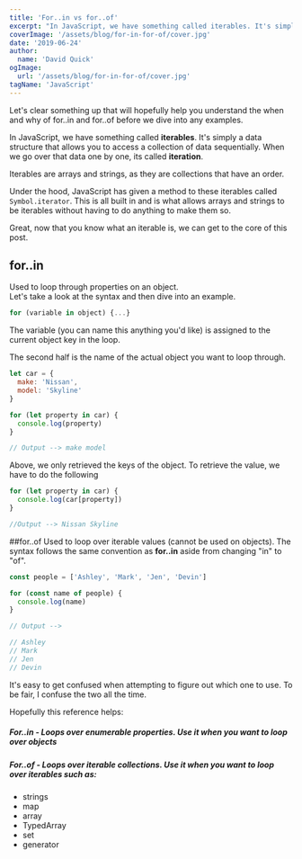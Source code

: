 ```yaml
---
title: 'For..in vs for..of'
excerpt: "In JavaScript, we have something called iterables. It's simply a data structure that allows you to access a collection of data sequentially. When we go over that data one by one, its called iteration. Iterables are arrays and strings, as they are collections that have an order."
coverImage: '/assets/blog/for-in-for-of/cover.jpg'
date: '2019-06-24'
author:
  name: 'David Quick'
ogImage:
  url: '/assets/blog/for-in-for-of/cover.jpg'
tagName: 'JavaScript'
---
```


Let's clear something up that will hopefully help you understand the when and why of for..in and for..of before we dive into any examples.

In JavaScript, we have something called **iterables**. It's simply a data structure that allows you to access a collection of data sequentially. When we go over that data one by one, its called **iteration**.

Iterables are arrays and strings, as they are collections that have an order.

Under the hood, JavaScript has given a method to these iterables called `Symbol.iterator`. This is all built in and is what allows arrays and strings to be iterables without having to do anything to make them so.
 
Great, now that you know what an iterable is, we can get to the core of this post. 

## for..in  
Used to loop through properties on an object.  
Let's take a look at the syntax and then dive into an example.

```javascript
for (variable in object) {...}
```

The variable (you can name this anything you'd like) is assigned to the current object key in the loop.

The second half is the name of the actual object you want to loop through.

```javascript
let car = {
  make: 'Nissan',
  model: 'Skyline'
}

for (let property in car) {
  console.log(property)
}

// Output --> make model
```

Above, we only retrieved the keys of the object. To retrieve the value, we have to do the following

```javascript
for (let property in car) {
  console.log(car[property])
}

//Output --> Nissan Skyline
```

##for..of
Used to loop over iterable values (cannot be used on objects).
The syntax follows the same convention as **for..in** aside from changing "in" to "of".

```javascript
const people = ['Ashley', 'Mark', 'Jen', 'Devin']

for (const name of people) {
  console.log(name)
}

// Output -->

// Ashley
// Mark
// Jen
// Devin
```

It's easy to get confused when attempting to figure out which one to use. To be fair, I confuse the two all the time.

Hopefully this reference helps:  
##### For..in - Loops over enumerable properties. Use it when you want to loop over objects

##### For..of - Loops over iterable collections. Use it when you want to loop over iterables such as:  
- strings
- map
- array
- TypedArray
- set
- generator